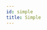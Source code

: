 ```yaml
---
id: simple
title: Simple
---
```

<!--
  NOTE: Do not edit this auto-generated file!
  Template: src/examples/_templates/docs.tmpl
  Source: src/examples/basics/simple.ts
-->


<RenderExample path="src/examples/basics/simple.ts" example={simpleExample} />
